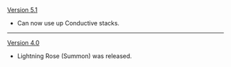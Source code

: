 {{Change History/Header}}
[[Version 5.1]]
* Can now use up Conductive stacks.
----
[[Version 4.0]]
* Lightning Rose (Summon) was released.